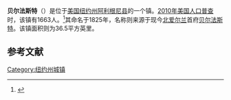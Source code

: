 {{Infobox settlement
|name                     = 贝尔法斯特
|settlement_type          = 镇
|nickname                 = 
|motto                    =

<!-- Images -->
|image_skyline            = BelfastNewYork.jpg
|imagesize                = 
|image_caption            = 
|image_flag               = 
|image_seal               =

<!-- Maps -->
|pushpin_map              = New York
|pushpin_label            = 贝尔法斯特
|pushpin_label_position   = left <!-- the position of the pushpin label: left, right, top, bottom, none -->
|pushpin_map_caption      =
|pushpin_mapsize          =
|image_map                = 
|mapsize                  = 
|map_caption              = 
|image_map1               = 
|mapsize1                 = 
|map_caption1             =

<!-- Location -->
|coordinates_region       = US-NY
|subdivision_type         = [[国家|国家]]
|subdivision_name         = [[美国|美国]]
|subdivision_type1        = [[美国行政区划|州]]
|subdivision_name1        = [[纽约州|纽约州]]
|subdivision_type2        = [[纽约州行政区划|县]]
|subdivision_name2        = [[阿利根尼县_(纽约州)|阿利根尼县]]
|government_type          =
|established_title        = 建立
|established_date         = 1824
|established_title1       = 重新命名
|established_date1        = 1825

<!-- Area -->
|unit_pref  =  Imperial
|area_footnotes           = 
|area_magnitude           = 
|area_total_km2           = 94.6
|area_land_km2            = 93.9
|area_water_km2           = 0.7
|area_total_sq_mi         = 36.5
|area_land_sq_mi          = 36.2
|area_water_sq_mi         = 0.3

<!-- Population -->
|population_as_of         = [[2010年美国人口普查|2010]]
|population_footnotes     = 
|population_total         = 1,663
|population_density_km2   = auto
|population_density_sq_mi =

<!-- General information -->
|timezone                 = [[美国东部时间|美国东部时间]]
|utc_offset               = -5
|timezone_DST             = EDT
|utc_offset_DST           = -4
|elevation_footnotes      = 
|elevation_m              = 551
|elevation_ft             = 1808
|latd = 42 |latm = 20 |latNS = N
|longd = 78 |longm = 7 |longEW = W

<!-- Area/postal codes & others -->
|postal_code_type         = [[美国邮政编码|邮政编码]]
|postal_code              = 14711
|area_code                = [[美国电话区号585|585]]
|website                  = 
|footnotes                = 
}}
'''贝尔法斯特'''（{{lang-en|Belfast}}）是位于[[美国|美国]][[纽约州|纽约州]][[阿利根尼县_(纽约州)|阿利根尼县]]的一个镇。[[2010年美国人口普查|2010年美国人口普查]]时，该镇有1663人。<ref name>{{cite web|url=http://factfinder2.census.gov|publisher=[[United_States_Census_Bureau|United States Census Bureau]]|title=American FactFinder|accessdate=2020-09-19|archive-date=2013-09-11|archive-url=https://web.archive.org/web/20130911234518/http://factfinder2.census.gov/|dead-url=no}}</ref>其命名于1825年，名称则来源于现今[[北爱尔兰|北爱尔兰]]首府[[贝尔法斯特|贝尔法斯特]]。该镇面积则为36.5平方英里。

== 参考文献 ==
{{reflist}}

{{NY-stub}}
[[Category:纽约州城镇|Category:纽约州城镇]]